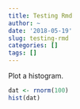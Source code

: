 ```yaml
---
title: Testing Rmd
author: ~
date: '2018-05-19'
slug: testing-rmd
categories: []
tags: []
---
```


Plot a histogram.


```r
dat <- rnorm(100)
hist(dat)
```

